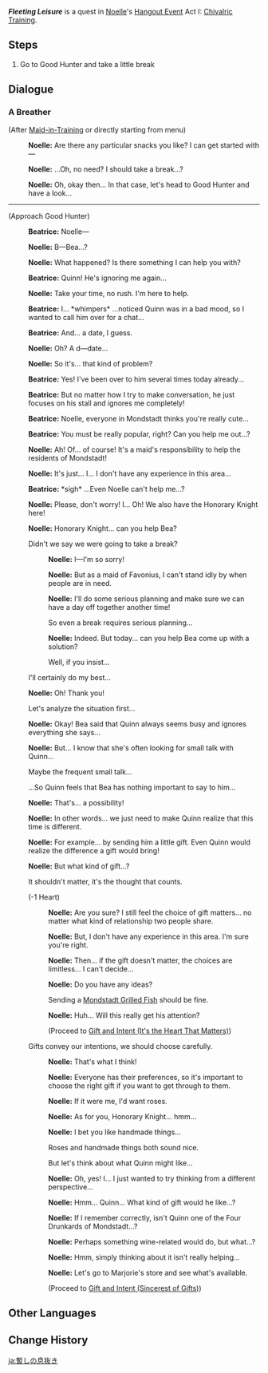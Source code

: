 {{Quest Infobox
|id            = 19067
|type          = Story
|group         = Hangout Event
|chapter       = Noelle
|actNum        = I
|act           = Chivalric Training
|startLocation = [[City of Mondstadt|Mondstadt]], [[Mondstadt]]
|region        = Mondstadt
|area          = Starfell Valley
|subarea       = City of Mondstadt
|prev          = Maid-in-Training
|next          = Gift and Intent
|characters    = Beatrice; Noelle; Traveler
|voiced        = yes
}}
'''''Fleeting Leisure''''' is a quest in [[Noelle]]'s [[Hangout Event]] Act I: [[Chivalric Training]].

==Steps==
#Go to Good Hunter and take a little break

==Dialogue==
{{Quest Description|Noelle, who aims to become a Knight of Favonius, has shared her troubles with you and hopes that you'll be able to help her with her chivalric training. To get the workaholic Noelle some rest, you suggest that the two of you have some tea and let loose a little...}}
===A Breather===
{{Dialogue start}}
;(After [[Maid-in-Training]] or directly starting from menu)
:{{A|vo noecop001 1906701 noelle 01.ogg}} '''Noelle:''' Are there any particular snacks you like? I can get started with &mdash;
:{{A|vo noecop001 1906701 noelle 02.ogg}} '''Noelle:''' ...Oh, no need? I should take a break...?
:{{A|vo noecop001 1906701 noelle 03.ogg}} '''Noelle:''' Oh, okay then... In that case, let's head to Good Hunter and have a look...
----
;(Approach Good Hunter)
:{{A|vo noecop001 1906701 beatrice 01.ogg}} '''Beatrice:''' Noelle&mdash;
:{{A|vo noecop001 1906701 noelle 04.ogg}} '''Noelle:''' B&mdash;Bea...?
:{{A|vo noecop001 1906701 noelle 05.ogg}} '''Noelle:''' What happened? Is there something I can help you with?
:{{A|vo noecop001 1906701 beatrice 02.ogg}} '''Beatrice:''' Quinn! He's ignoring me again...
:{{A|vo noecop001 1906701 noelle 06.ogg}} '''Noelle:''' Take your time, no rush. I'm here to help.
:{{A|vo noecop001 1906701 beatrice 03.ogg}} '''Beatrice:''' I... *whimpers* ...noticed Quinn was in a bad mood, so I wanted to call him over for a chat...
:{{A|vo noecop001 1906701 beatrice 04.ogg}} '''Beatrice:''' And... a date, I guess.
:{{A|vo noecop001 1906701 noelle 07.ogg}} '''Noelle:''' Oh? A d&mdash;date...
:{{A|vo noecop001 1906701 noelle 08.ogg}} '''Noelle:''' So it's... that kind of problem?
:{{A|vo noecop001 1906701 beatrice 05.ogg}} '''Beatrice:''' Yes! I've been over to him several times today already...
:{{A|vo noecop001 1906701 beatrice 06.ogg}} '''Beatrice:''' But no matter how I try to make conversation, he just focuses on his stall and ignores me completely!
:{{A|vo noecop001 1906701 beatrice 07.ogg}} '''Beatrice:''' Noelle, everyone in Mondstadt thinks you're really cute...
:{{A|vo noecop001 1906701 beatrice 08.ogg}} '''Beatrice:''' You must be really popular, right? Can you help me out...?
:{{A|vo noecop001 1906701 noelle 09.ogg}} '''Noelle:''' Ah! Of... of course! It's a maid's responsibility to help the residents of Mondstadt!
:{{A|vo noecop001 1906701 noelle 10.ogg}} '''Noelle:''' It's just... I... I don't have any experience in this area...
:{{A|vo noecop001 1906701 beatrice 09.ogg}} '''Beatrice:''' *sigh* ...Even Noelle can't help me...?
:{{A|vo noecop001 1906701 noelle 11.ogg}} '''Noelle:''' Please, don't worry! I... Oh! We also have the Honorary Knight here!
:{{A|vo noecop001 1906701 noelle 12.ogg}} '''Noelle:''' Honorary Knight... can you help Bea?
:{{DIcon}} Didn't we say we were going to take a break?
::{{A|vo noecop001 1906701 noelle 13.ogg}} '''Noelle:''' I&mdash;I'm so sorry!
::{{A|vo noecop001 1906701 noelle 14.ogg}} '''Noelle:''' But as a maid of Favonius, I can't stand idly by when people are in need.
::{{A|vo noecop001 1906701 noelle 15.ogg}} '''Noelle:''' I'll do some serious planning and make sure we can have a day off together another time!
::{{DIcon}} So even a break requires serious planning...
::{{A|vo noecop001 1906701 noelle 16.ogg}} '''Noelle:''' Indeed. But today... can you help Bea come up with a solution?
::{{DIcon}} Well, if you insist...
:{{DIcon}} I'll certainly do my best...
:{{A|vo noecop001 1906701 noelle 17.ogg}} '''Noelle:''' Oh! Thank you!
:{{DIcon}} Let's analyze the situation first...
:{{A|vo noecop001 1906701 noelle 18.ogg}} '''Noelle:''' Okay! Bea said that Quinn always seems busy and ignores everything she says...
:{{A|vo noecop001 1906701 noelle 19.ogg}} '''Noelle:''' But... I know that she's often looking for small talk with Quinn...
:{{DIcon}} Maybe the frequent small talk...
:{{DIcon}} ...So Quinn feels that Bea has nothing important to say to him...
:{{A|vo noecop001 1906701 noelle 20.ogg}} '''Noelle:''' That's... a possibility!
:{{A|vo noecop001 1906701 noelle 21.ogg}} '''Noelle:''' In other words... we just need to make Quinn realize that this time is different.
:{{A|vo noecop001 1906701 noelle 22.ogg}} '''Noelle:''' For example... by sending him a little gift. Even Quinn would realize the difference a gift would bring!
:{{A|vo noecop001 1906701 noelle 23.ogg}} '''Noelle:''' But what kind of gift...?
:{{DIcon}} It shouldn't matter, it's the thought that counts.
:;(-1 Heart)
::{{A|vo noecop001 1906701 noelle 24.ogg}} '''Noelle:''' Are you sure? I still feel the choice of gift matters... no matter what kind of relationship two people share.
::{{A|vo noecop001 1906701 noelle 25.ogg}} '''Noelle:''' But, I don't have any experience in this area. I'm sure you're right.
::{{A|vo noecop001 1906701 noelle 26.ogg}} '''Noelle:''' Then... if the gift doesn't matter, the choices are limitless... I can't decide...
::{{A|vo noecop001 1906701 noelle 27.ogg}} '''Noelle:''' Do you have any ideas?
::{{DIcon}} Sending a [[Mondstadt Grilled Fish]] should be fine.
::{{A|vo noecop001 1906701 noelle 28.ogg}} '''Noelle:''' Huh... Will this really get his attention?
::;(Proceed to [[Gift and Intent#It's the Heart That Matters|Gift and Intent (It's the Heart That Matters)]])
:{{DIcon}} Gifts convey our intentions, we should choose carefully.
::{{A|vo noecop001 1906701 noelle 29.ogg}} '''Noelle:''' That's what I think!
::{{A|vo noecop001 1906701 noelle 30.ogg}} '''Noelle:''' Everyone has their preferences, so it's important to choose the right gift if you want to get through to them.
::{{A|vo noecop001 1906701 noelle 31.ogg}} '''Noelle:''' If it were me, I'd want roses.
::{{A|vo noecop001 1906701 noelle 32.ogg}} '''Noelle:''' As for you, Honorary Knight... hmm...
::{{A|vo noecop001 1906701 noelle 33.ogg}} '''Noelle:''' I bet you like handmade things...
::{{DIcon}} Roses and handmade things both sound nice.
::{{DIcon}} But let's think about what Quinn might like...
::{{A|vo noecop001 1906701 noelle 34.ogg}} '''Noelle:''' Oh, yes! I... I just wanted to try thinking from a different perspective...
::{{A|vo noecop001 1906701 noelle 35.ogg}} '''Noelle:''' Hmm... Quinn... What kind of gift would he like...?
::{{A|vo noecop001 1906701 noelle 36.ogg}} '''Noelle:''' If I remember correctly, isn't Quinn one of the Four Drunkards of Mondstadt...?
::{{A|vo noecop001 1906701 noelle 37.ogg}} '''Noelle:''' Perhaps something wine-related would do, but what...?
::{{A|vo noecop001 1906701 noelle 38.ogg}} '''Noelle:''' Hmm, simply thinking about it isn't really helping...
::{{A|vo noecop001 1906701 noelle 39.ogg}} '''Noelle:''' Let's go to Marjorie's store and see what's available.
::;(Proceed to [[Gift and Intent#Sincerest of Gifts|Gift and Intent (Sincerest of Gifts)]])
{{Dialogue end}}

==Other Languages==
{{Other Languages
|en      = Fleeting Leisure
|zhs     = 片刻闲暇
|zhs_rm  = Piànkè Xiánxiá
|zht     = 片刻閒暇
|zht_rm  = Piànkè Xiánxiá
|zh_tl   = A Moment of Leisure
|ja      = 暫しの息抜き
|ja_rm   = Shibashi no Ikinuki
|ja_tl   = Fleeting Leisure
|ko      = 짧은 휴식
|ko_rm   = Jjalbeun Hyusik
|ko_tl   = Short Rest
|es      = Un breve descanso
|es_tl   = A Short Rest
|fr      = Une pause de courte durée
|fr_tl   = Fleeting Leisure Time
|ru      = Небольшой перерыв
|ru_tl   = A Small Break
|th      = ช่วงเวลาแห่งการพักผ่อน
|th_rm   = 
|th_tl   = Leisure Time
|vi      = Phút Giây Nghỉ Ngơi
|vi_tl   = 
|de      = Vergängliche Muße
|de_tl   = Transient Leisures
|id      = Kenyamanan Sekejap
|id_tl   = Fleeting Comfort
|pt      = Lazer Fugaz
|pt_tl   = 
|tr      = Kısa Bir Mola
|tr_tl   = 
|it      = Passatempo
|it_tl   = 
}}

==Change History==
{{Change History|1.4}}

[[ja:暫しの息抜き]]